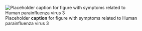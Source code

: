 ![Placeholder __caption__ for figure with symptoms related to Human parainfluenza virus 3](/img/placeholder.jpg)